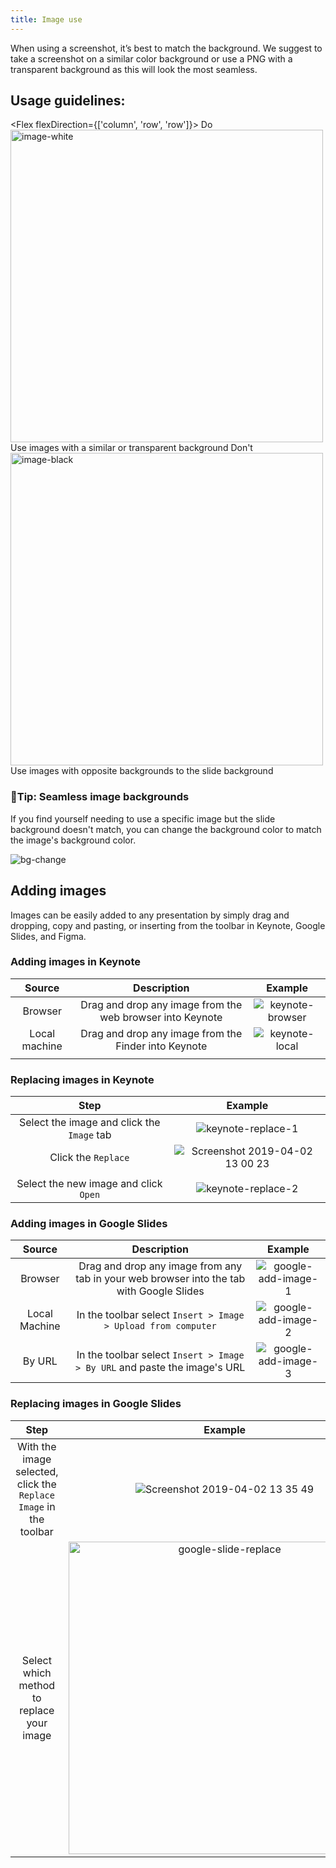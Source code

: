 ```yaml
---
title: Image use
---
```



When using a screenshot, it’s best to match the background. We suggest to take a screenshot on a similar color background or use a PNG with a transparent background as this will look the most seamless.

## Usage guidelines:

<Flex flexDirection={['column', 'row', 'row']}>
  <Box mr="2" mb="4">
    <Flex flexDirection="row" alignItems="center" mb="2">
      <CircleOcticon icon={Check} size={16} bg="green.5" color="white" mr="2" p="1" />
      <Text fontWeight="bold" color="gray.9" ml="1">
        Do
      </Text>
    </Flex>
    <Box>
      <img
        width="500"
        alt="image-white"
        src="https://user-images.githubusercontent.com/10384315/54647439-b32e1100-4a5f-11e9-8d85-a4a2e64319ca.png"
      />
    </Box>
    <Text fontSize="0" color="gray.5">
      Use images with a similar or transparent background
    </Text>
  </Box>
  <Box mr="2">
    <Flex flexDirection="row" alignItems="center" mb="2">
      <CircleOcticon icon={X} size={16} bg="red.5" color="white" mr="2" p="1" />
      <Text fontWeight="bold" color="gray.9" ml="1">
        Don't
      </Text>
    </Flex>
    <Box borderRadius="3">
      <img
        width="500"
        alt="image-black"
        src="https://user-images.githubusercontent.com/10384315/54647548-1f107980-4a60-11e9-9640-8f1721609e44.png"
      />
    </Box>
    <Text fontSize="0" color="gray.5">
      Use images with opposite backgrounds to the slide background
    </Text>
  </Box>
</Flex>

### 📍Tip: Seamless image backgrounds

If you find yourself needing to use a specific image but the slide background doesn't match, you can change the background color to match the image's background color.

![bg-change](https://user-images.githubusercontent.com/10384315/56434794-05469a00-628b-11e9-8447-93bb44facbec.gif)

## Adding images

Images can be easily added to any presentation by simply drag and dropping, copy and pasting, or inserting from the toolbar in Keynote, Google Slides, and Figma.

### Adding images in Keynote

|    Source     |                        Description                        |                                                         Example                                                          |
| :-----------: | :-------------------------------------------------------: | :----------------------------------------------------------------------------------------------------------------------: |
|    Browser    | Drag and drop any image from the web browser into Keynote | ![keynote-browser](https://user-images.githubusercontent.com/10384315/55426909-c4385100-553a-11e9-88b6-467a4134f1cf.gif) |
| Local machine |   Drag and drop any image from the Finder into Keynote    |  ![keynote-local](https://user-images.githubusercontent.com/10384315/55426910-c4385100-553a-11e9-811a-69ecc5710708.gif)  |
|               |

### Replacing images in Keynote

|                    Step                    |                                                                 Example                                                                 |
| :----------------------------------------: | :-------------------------------------------------------------------------------------------------------------------------------------: |
| Select the image and click the `Image` tab |       ![keynote-replace-1](https://user-images.githubusercontent.com/10384315/55841326-9ecfb800-5ae3-11e9-918a-fc5e9ecfb94b.gif)        |
|            Click the `Replace`             | ![Screenshot 2019-04-02 13 00 23](https://user-images.githubusercontent.com/10384315/55432266-4d558500-5547-11e9-88b2-21818e9182c3.png) |
|                                            |
|   Select the new image and click `Open`    |       ![keynote-replace-2](https://user-images.githubusercontent.com/10384315/55841327-9ecfb800-5ae3-11e9-8277-2c0aa79a0f3a.gif)        |

### Adding images in Google Slides

|    Source     |                                       Description                                        |                                                           Example                                                           |
| :-----------: | :--------------------------------------------------------------------------------------: | :-------------------------------------------------------------------------------------------------------------------------: |
|    Browser    | Drag and drop any image from any tab in your web browser into the tab with Google Slides | ![google-add-image-1](https://user-images.githubusercontent.com/10384315/55434040-7d9f2280-554b-11e9-926c-690b8a001c3e.gif) |
| Local Machine |              In the toolbar select `Insert > Image > Upload from computer`               | ![google-add-image-2](https://user-images.githubusercontent.com/10384315/55434041-7d9f2280-554b-11e9-844f-8d019a7d8466.gif) |
|    By URL     |        In the toolbar select `Insert > Image > By URL` and paste the image's URL         | ![google-add-image-3](https://user-images.githubusercontent.com/10384315/55434043-7d9f2280-554b-11e9-9c2b-520055cbbfb5.gif) |

### Replacing images in Google Slides

|                               Step                                |                                                                         Example                                                                          |
| :---------------------------------------------------------------: | :------------------------------------------------------------------------------------------------------------------------------------------------------: |
| With the image selected, click the `Replace Image` in the toolbar |         ![Screenshot 2019-04-02 13 35 49](https://user-images.githubusercontent.com/10384315/55434339-3feec980-554c-11e9-87aa-607f84827120.png)          |
|             Select which method to replace your image             | <img width="500" alt="google-slide-replace" src="https://user-images.githubusercontent.com/10384315/54858092-f686ba80-4cbf-11e9-821d-dfc9febc02e8.png"/> |
